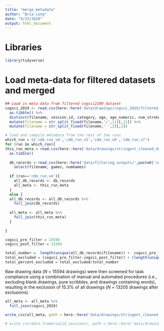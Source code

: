 ```yaml
---
title: "merge_metadata"
author: "Bria Long"
date: "9/23/2020"
output: html_document
---
```



# Libraries
```r
library(tidyverse)
```

# Load meta-data for filtered datasets and merged
```r
## Load in meta data from filtered cogsci2109 dataset
cogsci_2019 <- read.csv(here::here('data/drawings/cogsci_2019/filtered_dataset_descriptives/cdm_descriptives_nov19_filtered.csv')) %>%
  as.tibble() %>%
  distinct(filename, session_id, category, age, age_numeric, num_strokes, draw_duration_new, draw_duration_old, mean_intensity) %>%
  mutate(filename = str_split_fixed(filename,'/',11)[,11]) %>%
  mutate(filename = str_split_fixed(filename,' ',2)[,2])

# load and compile metadata from the rest of the runs
which_run = c('cdm_run_v4','cdm_run_v5','cdm_run_v6','cdm_run_v7')
for (run in which_run){
this_run_meta = read.csv(here::here('data/drawings/stringent_cleaned_dataset_meta', paste0(run, '_cleaned.csv'))) %>%
  as.tibble() 
  
  db_records <-read_csv(here::here('data/filtering_outputs/',paste0('images_checked_', run,'.csv'))) %>%
    select(filename, games, numGames)
  
  if (run=='cdm_run_v4'){
    all_db_records <- db_records
    all_meta <- this_run_meta
  }
  else {
  all_db_records <- all_db_records %>%
    full_join(db_records)
  
  all_meta <- all_meta %>%
    full_join(this_run_meta)
  }
  
}
```

```r
cogsci_pre_filter = 15594
cogsci_post_filter = 13205

total_number =  length(unique(all_db_records$filename)) +  cogsci_pre_filter
total_excluded = (cogsci_pre_filter-cogsci_post_filter) + (length(unique(all_db_records$filename))  - length(unique(all_meta$filename)))
total_percent_excluded = total_excluded/total_number
```
Raw drawing data ($N$ = 15594 drawings) were then screened for task compliance using a combination of manual and automated procedures (i.e., excluding blank drawings, pure scribbles, and drawings containing words), resulting in the exclusion of 15.3% of all drawings ($N$ = 13205 drawings after exclusions).


```r
all_meta <- all_meta %>%
  full_join(cogsci_2019)

write_csv(all_meta, path = here::here('data/drawings/stringent_cleaned_dataset_meta', paste0('all_object_metadata_cleaned.csv')))
```


```r

# write_csv(data.frame(valid_sessions), path = here::here('data/drawings/stringent_cleaned_dataset_meta', paste0('valid_sessions.csv')))
```





